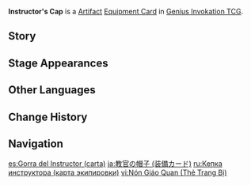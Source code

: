 {{About|the [[Genius Invokation TCG]] Equipment Card|the [[Artifact]]|Instructor's Cap}}
{{Genius Invokation TCG Infobox
|title     = Instructor's Cap
|id        = 312005
|image     = Instructor's Cap Equipment Card.png
|type      = Equipment Card
|group     = Artifact
|effect    = '''After a character triggers an Elemental Reaction:''' Create 1 Elemental Die that matches this Character's Elemental Type. (Max 3 times per Round)
|unaligned = 2
|source1   = {{Sold By}}
}}
'''Instructor's Cap''' is a [[Artifact Card|Artifact]] [[Equipment Card]] in [[Genius Invokation TCG]].

==Story==
{{Description|"I don't have the talent to command an army as its general, nor am I qualified for anything beyond being a soldier."<br>"All I can do is to be a strict instructor to these children, so that they might survive on the battlefield a bit longer."|title=Pre-Prepared: Instructor's Cap}}

==Stage Appearances==
{{Genius Invokation TCG Stage Appearances}}

==Other Languages==
{{Other Languages|Transclude=Instructor's Cap}}

==Change History==
{{Change History|3.3}}

==Navigation==
{{Genius Invokation TCG Navbox|Equipment Card}}

[[es:Gorra del Instructor (carta)]]
[[ja:教官の帽子 (装備カード)]]
[[ru:Кепка инструктора (карта экипировки)]]
[[vi:Nón Giáo Quan (Thẻ Trang Bị)]]